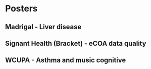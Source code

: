 # Posters

<!-- Possibly separate by topic? -->

## Madrigal - Liver disease

\begingroup
\setlength{\parindent}{-0.5in}
\setlength{\leftskip}{0.5in}

::: {#refs_posters_madrigal}
:::
\endgroup

## Signant Health (Bracket) - eCOA data quality

\begingroup
\setlength{\parindent}{-0.5in}
\setlength{\leftskip}{0.5in}

::: {#refs_posters_signant}
:::
\endgroup

## WCUPA - Asthma and music cognitive

\begingroup
\setlength{\parindent}{-0.5in}
\setlength{\leftskip}{0.5in}

::: {#refs_posters_wcupa}
:::
\endgroup
